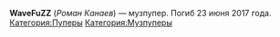 {{Пупер
|title1=WaveFuZZ
|image1=
|caption1=
|имя_фамилия=Роман Канаев
|image2=
|caption2=
|сферы_творчества=RYTPMV
|город=
|когда_начал=
|канал=[https://www.youtube.com/channel/UCQ0hDNwxz_orFUAtV6t1EaA WaveFuZZ], [https://www.youtube.com/channel/UCsRuJSVxoi6cYnMCOaIvMvw FuZZalt]]
|соцсети=
}}

'''WaveFuZZ''' (''Роман Канаев'') — музпупер. Погиб 23 июня 2017 года.
[[Категория:Пуперы]]
[[Категория:Музпуперы]]